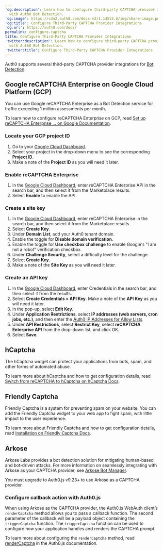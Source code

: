 ---
'og:description': Learn how to configure third-party CAPTCHA provider integrations
  with Auth0 Bot Detection.
'og:image': https://cdn2.auth0.com/docs-v2/1.14553.0/img/share-image.png
'og:title': Configure Third-Party CAPTCHA Provider Integrations
'og:url': https://auth0.com/docs/
permalink: configure-captcha
title: Configure Third-Party CAPTCHA Provider Integrations
'twitter:description': Learn how to configure third-party CAPTCHA provider integrations
  with Auth0 Bot Detection.
'twitter:title': Configure Third-Party CAPTCHA Provider Integrations
---
Auth0 supports several third-party CAPTCHA provider integrations for [Bot Detection](/docs/secure/attack-protection/bot-detection).

## Google reCAPTCHA Enterprise on Google Cloud Platform (GCP)

You can use Google reCAPTCHA Enterprise as a <Tooltip tip="Bot Detection: Form of attack protection in which Auth0 blocks suspected bot traffic by enabling a CAPTCHA during the login process." cta="View Glossary" href="/docs/glossary?term=Bot+Detection">Bot Detection</Tooltip> service for traffic exceeding 1 million assessments per month.

To learn how to configure reCAPTCHA Enterprise on GCP, read [Set up reCAPTCHA Enterprise ... on Google Documentation](https://cloud.google.com/recaptcha-enterprise/docs/authenticate-apis).

### Locate your GCP project ID

1. Go to your [Google Cloud Dashboard](https://console.cloud.google.com/).
2. Select your project in the drop-down menu to see the corresponding **Project ID**.
3. Make a note of the **Project ID** as you will need it later.

### Enable reCAPTCHA Enterprise

1. In the [Google Cloud Dashboard](https://console.cloud.google.com/), enter reCAPTCHA Enterprise API in the search bar, and then select it from the Marketplace results.
2. Select **Enable** to enable the API.

### Create a site key

1. In the [Google Cloud Dashboard](https://console.cloud.google.com/), enter reCAPTCHA Enterprise in the search bar, and then select it from the Marketplace results.
2. Select **Create Key**.
3. Under **Domain List**, add your Auth0 tenant domain.
4. Enable the toggle for **Disable domain verification**.
5. Enable the toggle for **Use checkbox challenge** to enable Google's "I am not a robot" verification checkbox.
6. Under **Challenge Security**, select a difficulty level for the challenge.
7. Select **Create Key**.
8. Make a note of the **Site Key** as you will need it later.

### Create an API key

1. In the [Google Cloud Dashboard](https://console.cloud.google.com/), enter Credentials in the search bar, and then select it from the results.
2. Select **Create Credentials > API Key**. Make a note of the **API Key** as you will need it later.
3. In the pop-up, select **Edit Key**.
4. Under **Application Restrictions**, select **IP addresses (web servers, cron jobs, etc.)**, and then enter the [Auth0 IP Addresses for Allow Lists](/docs/secure/security-guidance/data-security/allowlist).
5. Under **API Restrictions**, select **Restrict Key**, select **reCAPTCHA Enterprise API** from the drop-down list, and click OK.
6. Select **Save**.

## hCaptcha

The hCaptcha widget can protect your applications from bots, spam, and other forms of automated abuse.

To learn more about hCaptcha and how to get configuration details, read [Switch from reCAPTCHA to hCaptcha on hCaptcha Docs](https://docs.hcaptcha.com/switch).

## Friendly Captcha

Friendly Captcha is a system for preventing spam on your website. You can add the Friendly Captcha widget to your web app to fight spam, with little impact to the user experience.

To learn more about Friendly Captcha and how to get configuration details, read [Installation on Friendly Captcha Docs](https://docs.friendlycaptcha.com/#/installation?id=installation).

## Arkose

Arkose Labs provides a bot detection solution for mitigating human-based and bot-driven attacks. For more information on seamlessly integrating with Arkose as your CAPTCHA provider, see [Arkose Bot Manager](https://www.arkoselabs.com/arkose-bot-manager/).

<Warning>

You must upgrade to Auth0.js v9.23+ to use Arkose as a CAPTCHA provider.

</Warning>

### Configure callback action with Auth0.js

When using Arkose as the CAPTCHA provider, the Auth0.js WebAuth client’s `renderCaptcha` method allows you to pass a callback function. The second parameter of the callback will be a payload object containing the `triggerCaptcha` function. The `triggerCaptcha` function can be used to configure how your application handles and renders the CAPTCHA prompt.

To learn more about configuring the `renderCaptcha` method, read [renderCaptcha](https://auth0.github.io/auth0.js/WebAuth.html#renderCaptcha) in the Auth0.js documentation.